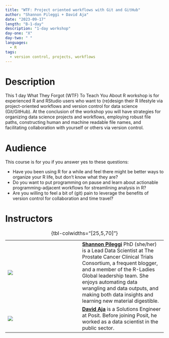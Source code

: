 ```yaml
---
title: "WTF: Project oriented workflows with Git and GitHub"
author: "Shannon Pileggi + David Aja"
date: "2023-09-17"
length: "B-1-day"
description: "1-day workshop"
day-one: "X"
day-two: " "
languages:
  - R
tags:
  - version control, projects, workflows
---
```


# Description

This 1 day What They Forgot (WTF) To Teach You About R workshop is for experienced R and RStudio users who want to (re)design their R lifestyle via project-oriented workflows and version control for data science (Git/GitHub).
At the conclusion of the workshop you will have strategies for organizing data science projects and workflows, employing robust file paths, constructing human and machine readable file names, and facilitating collaboration with yourself or others via version control.

# Audience

This course is for you if you answer yes to these questions:

-   Have you been using R for a while and feel there might be better ways to organize your R life, but don't know what they are?
-   Do you want to put programming on pause and learn about actionable programming-adjacent workflows for streamlining analysis in R?
-   Are you willing to feel a bit of (git) pain to leverage the benefits of version control for collaboration and time travel?

# Instructors

|                                                                                                                            |     |                                                                                                                                                                                                                          |
|-----------------|-----------------|--------------------------------------|
| ![](shannon-pileggi.jpg) |     | [**Shannon Pileggi**](https://www.pipinghotdata.com/) PhD (she/her) is a Lead Data Scientist at The Prostate Cancer Clinical Trials Consortium, a frequent blogger, and a member of the R-Ladies Global leadership team. She enjoys automating data wrangling and data outputs, and making both data insights and learning new material digestible. |   
| ![](david-aja.jpg) |     | [**David Aja**](https://edavidaja.com/) is a Solutions Engineer at Posit. Before joining Posit, he worked as a data scientist in the public sector. |

: {tbl-colwidths="\[25,5,70\]"}
